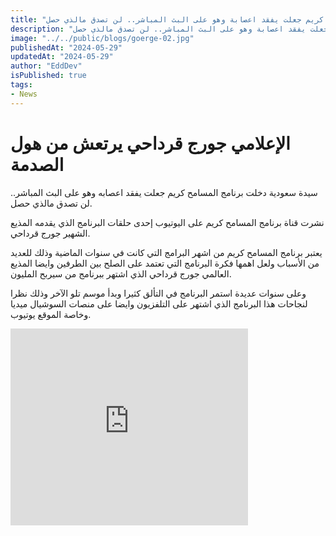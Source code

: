 ```yaml
---
title: "الإعلامي جورج قرداحي يرتعش من هول الصـــ،،ـــدمة سيدة سعودية دخلت برنامج المسامح كريم جعلت يفقد اعصابة وهو على البث المباشر.. لن تصدق مالذي حصل"
description: "الإعلامي جورج قرداحي يرتعش من هول الصـــ،،ـــدمة سيدة سعودية دخلت برنامج المسامح كريم جعلت يفقد اعصابة وهو على البث المباشر.. لن تصدق مالذي حصل"
image: "../../public/blogs/goerge-02.jpg"
publishedAt: "2024-05-29"
updatedAt: "2024-05-29"
author: "EddDev"
isPublished: true
tags:
- News
---
```


# الإعلامي جورج قرداحي يرتعش من هول الصدمة

سيدة سعودية دخلت برنامج المسامح كريم جعلت يفقد اعصابه وهو على البث المباشر.. لن تصدق مالذي حصل.

نشرت قناة برنامج المسامح كريم على اليوتيوب إحدى حلقات البرنامج الذي يقدمه المذيع الشهير جورج قرداحي.

يعتبر برنامج المسامح كريم من اشهر البرامج التي كانت في سنوات الماضية وذلك للعديد من الأسباب ولعل اهمها فكرة البرنامج التي تعتمد على الصلح بين الطرفين وايضا المذيع العالمي جورج قرداحي الذي اشتهر ببرنامج من سيربح المليون.

وعلى سنوات عديدة استمر البرنامج في التألق كثيرا وبدأ موسم تلو الآخر وذلك نظرا لنجاحات هذا البرنامج الذي اشتهر على التلفزيون وايضا على منصات السوشيال ميديا وخاصة الموقع يوتيوب.

<iframe width="380" height="315" src="https://www.youtube.com/embed/A32dXHTsZ3g" frameborder="0" allowfullscreen></iframe>